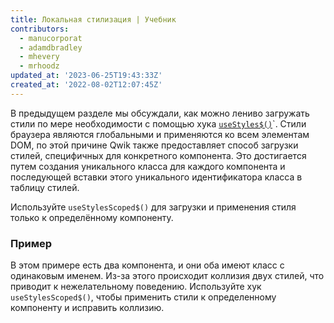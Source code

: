 ```yaml
---
title: Локальная стилизация | Учебник
contributors:
  - manucorporat
  - adamdbradley
  - mhevery
  - mrhoodz
updated_at: '2023-06-25T19:43:33Z'
created_at: '2022-08-02T12:07:45Z'
---
```


В предыдущем разделе мы обсуждали, как можно лениво загружать стили по мере необходимости с помощью хука [`useStyles$()`](/docs/(qwik)/components/styles/index.mdx#usestyles)`. Стили браузера являются глобальными и применяются ко всем элементам DOM, по этой причине Qwik также предоставляет способ загрузки стилей, специфичных для конкретного компонента. Это достигается путем создания уникального класса для каждого компонента и последующей вставки этого уникального идентификатора класса в таблицу стилей.

Используйте `useStylesScoped$()` для загрузки и применения стиля только к определённому компоненту.

### Пример

В этом примере есть два компонента, и они оба имеют класс с одинаковым именем. Из-за этого происходит коллизия двух стилей, что приводит к нежелательному поведению. Используйте хук `useStylesScoped$()`, чтобы применить стили к определенному компоненту и исправить коллизию.
